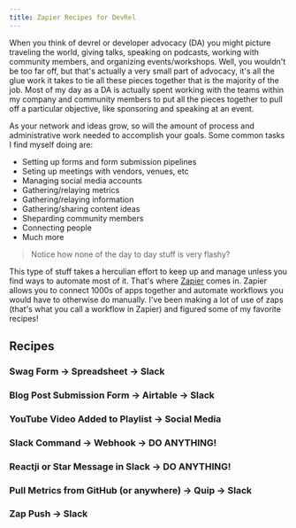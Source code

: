 ```yaml
---
title: Zapier Recipes for DevRel
---
```


When you think of devrel or developer advocacy (DA) you might picture traveling the world, giving talks, speaking on podcasts, working with community members, and organizing events/workshops. Well, you wouldn't be too far off, but that's actually a very small part of advocacy, it's all the glue work it takes to tie all these pieces together that is the majority of the job. Most of my day as a DA is actually spent working with the teams within my company and community members to put all the pieces together to pull off a particular objective, like sponsoring and speaking at an event.

As your network and ideas grow, so will the amount of process and administrative work needed to accomplish your goals. Some common tasks I find myself doing are:

- Setting up forms and form submission pipelines
- Seting up meetings with vendors, venues, etc
- Managing social media accounts
- Gathering/relaying metrics
- Gathering/relaying information
- Gathering/sharing content ideas
- Sheparding community members
- Connecting people
- Much more

> Notice how none of the day to day stuff is very flashy?

This type of stuff takes a herculian effort to keep up and manage unless you find ways to automate most of it. That's where [Zapier](https://zapier.com) comes in. Zapier allows you to connect 1000s of apps together and automate workflows you would have to otherwise do manually. I've been making a lot of use of zaps (that's what you call a workflow in Zapier) and figured some of my favorite recipes!

## Recipes

### Swag Form -> Spreadsheet -> Slack

### Blog Post Submission Form -> Airtable -> Slack

### YouTube Video Added to Playlist -> Social Media

### Slack Command -> Webhook -> DO ANYTHING!

### Reactji or Star Message in Slack -> DO ANYTHING!

### Pull Metrics from GitHub (or anywhere) -> Quip -> Slack

### Zap Push -> Slack
